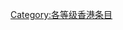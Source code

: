 {{catmore1|[[WikiProject:香港|WikiProject:香港]]}}
{{Articles by Quality|topic=香港|project=香港|format=toc}}
{{CategoryTOC}}
{{cat class | topic=香港|class=动态|sort=香港}}
{{emptycat}}

[[Category:各等级香港条目|Category:各等级香港条目]]